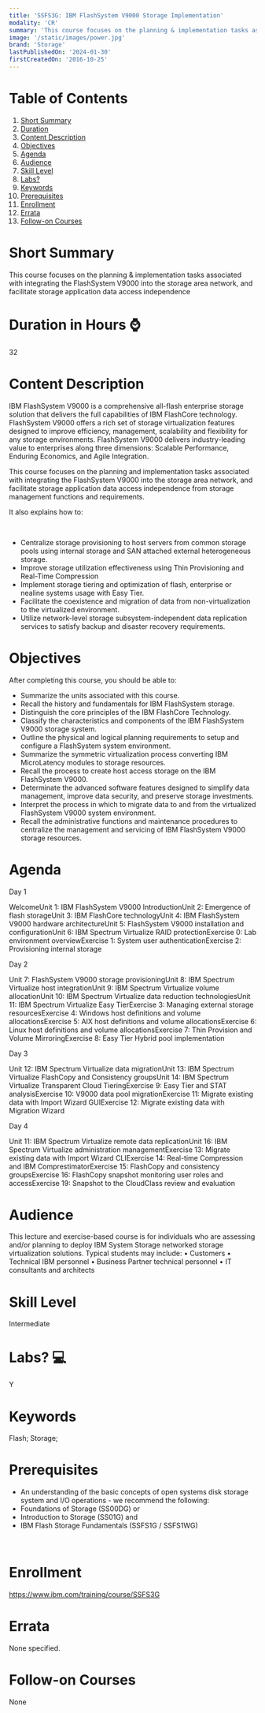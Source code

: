 ```yaml
---
title: 'SSFS3G: IBM FlashSystem V9000 Storage Implementation'
modality: 'CR'
summary: 'This course focuses on the planning & implementation tasks associated with integrating the FlashSystem V9000 into the storage area network, and facilitate storage application data access independence'
image: '/static/images/power.jpg'
brand: 'Storage'
lastPublishedOn: '2024-01-30'
firstCreatedOn: '2016-10-25'
---
```

# Table of Contents
1.  [Short Summary](#short-summary)
2.  [Duration](#duration-in-hours-)
3.  [Content Description](#content-description)
4.  [Objectives](#objectives)
5.  [Agenda](#agenda)
6.  [Audience](#audience)
7.  [Skill Level](#skill-level)
8.  [Labs?](#labs-)
9.  [Keywords](#keywords)
10. [Prerequisites](#prerequisites)
11. [Enrollment](#enrollment)
12. [Errata](#errata)
13. [Follow-on Courses](#follow-on-courses)

# Short Summary
This course focuses on the planning & implementation tasks associated with integrating the FlashSystem V9000 into the storage area network, and facilitate storage application data access independence

# Duration in Hours ⌚
32

# Content Description
IBM FlashSystem V9000 is a comprehensive all-flash enterprise storage solution that delivers the full capabilities of IBM FlashCore technology. FlashSystem V9000 offers a rich set of storage virtualization features designed to improve efficiency, management, scalability and flexibility for any storage environments. FlashSystem V9000 delivers industry-leading value to enterprises along three dimensions: Scalable Performance, Enduring Economics, and Agile Integration.

This course focuses on the planning and implementation tasks associated with integrating the FlashSystem V9000 into the storage area network, and facilitate storage application data access independence from storage management functions and requirements.

It also explains how to:

 

* Centralize storage provisioning to host servers from common storage pools using internal storage and SAN attached external heterogeneous storage.
* Improve storage utilization effectiveness using Thin Provisioning and Real-Time Compression
* Implement storage tiering and optimization of flash, enterprise or nealine systems usage with Easy Tier.
* Facilitate the coexistence and migration of data from non-virtualization to the virtualized environment.
* Utilize network-level storage subsystem-independent data replication services to satisfy backup and disaster recovery requirements.


# Objectives
After completing this course, you should be able to:

* Summarize the units associated with this course.
* Recall the history and fundamentals for IBM FlashSystem storage.
* Distinguish the core principles of the IBM FlashCore Technology.
* Classify the characteristics and components of the IBM FlashSystem V9000 storage system.
* Outline the physical and logical planning requirements to setup and configure a FlashSystem system environment.
* Summarize the symmetric virtualization process converting IBM MicroLatency modules to storage resources.
* Recall the process to create host access storage on the IBM FlashSystem V9000.
* Determinate the advanced software features designed to simplify data management, improve data security, and preserve storage investments.
* Interpret the process in which to migrate data to and from the virtualized FlashSystem V9000 system environment.
* Recall the administrative functions and maintenance procedures to centralize the management and servicing of IBM FlashSystem V9000 storage resources.


# Agenda
Day 1

WelcomeUnit 1: IBM FlashSystem V9000 IntroductionUnit 2: Emergence of flash storageUnit 3: IBM FlashCore technologyUnit 4: IBM FlashSystem V9000 hardware architectureUnit 5: FlashSystem V9000 installation and configurationUnit 6: IBM Spectrum Virtualize RAID protectionExercise 0: Lab environment overviewExercise 1: System user authenticationExercise 2: Provisioning internal storage

Day 2

Unit 7: FlashSystem V9000 storage provisioningUnit 8: IBM Spectrum Virtualize host integrationUnit 9: IBM Spectrum Virtualize volume allocationUnit 10: IBM Spectrum Virtualize data reduction technologiesUnit 11: IBM Spectrum Virtualize Easy TierExercise 3: Managing external storage resourcesExercise 4: Windows host definitions and volume allocationsExercise 5: AIX host definitions and volume allocationsExercise 6: Linux host definitions and volume allocationsExercise 7: Thin Provision and Volume MirroringExercise 8: Easy Tier Hybrid pool implementation

Day 3

Unit 12: IBM Spectrum Virtualize data migrationUnit 13: IBM Spectrum Virtualize FlashCopy and Consistency groupsUnit 14: IBM Spectrum Virtualize Transparent Cloud TieringExercise 9: Easy Tier and STAT analysisExercise 10: V9000 data pool migrationExercise 11: Migrate existing data with Import Wizard GUIExercise 12: Migrate existing data with Migration Wizard

Day 4

Unit 11: IBM Spectrum Virtualize remote data replicationUnit 16: IBM Spectrum Virtualize administration managementExercise 13: Migrate existing data with Import Wizard CLIExercise 14: Real-time Compression and IBM ComprestimatorExercise 15: FlashCopy and consistency groupsExercise 16: FlashCopy snapshot monitoring user roles and accessExercise 19: Snapshot to the CloudClass review and evaluation



# Audience
This lecture and exercise-based course is for individuals who are assessing and/or planning to deploy IBM System Storage networked storage virtualization solutions. Typical students may include:
• Customers
• Technical IBM personnel
• Business Partner technical personnel
• IT consultants and architects



# Skill Level
Intermediate

# Labs? 💻
Y

# Keywords
Flash; Storage;

# Prerequisites
* An understanding of the basic concepts of open systems disk storage system and I/O operations - we recommend the following:
* Foundations of Storage (SS00DG) or
* Introduction to Storage (SS01G) and
* IBM Flash Storage Fundamentals (SSFS1G / SSFS1WG)



 



# Enrollment
https://www.ibm.com/training/course/SSFS3G

# Errata
None specified.

# Follow-on Courses
None

